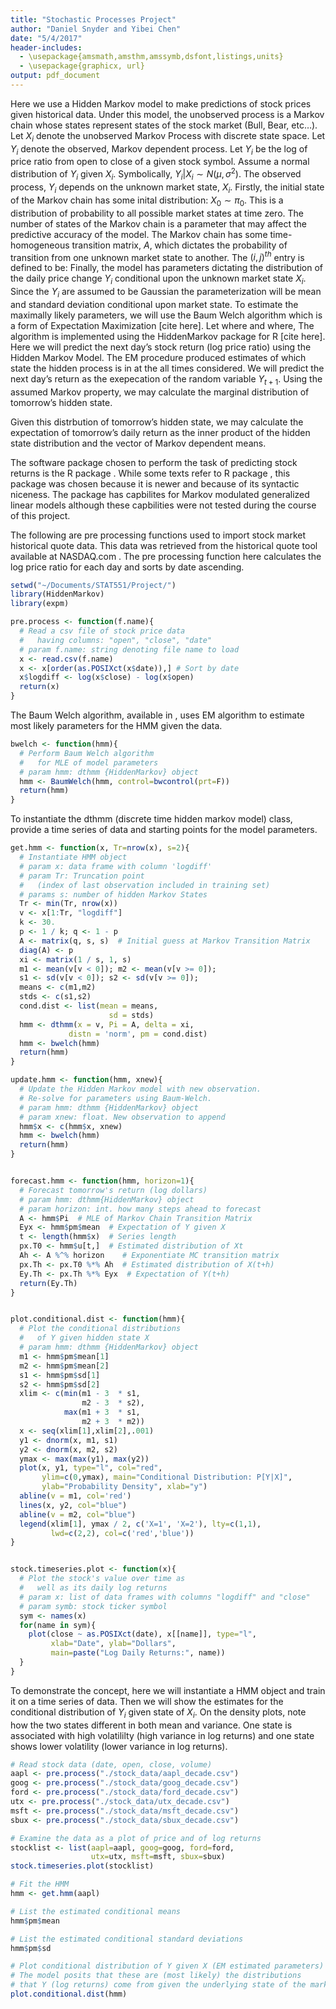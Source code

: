 ```yaml
---
title: "Stochastic Processes Project"
author: "Daniel Snyder and Yibei Chen"
date: "5/4/2017"
header-includes:
  - \usepackage{amsmath,amsthm,amssymb,dsfont,listings,units}
  - \usepackage{graphicx, url}
output: pdf_document
---
```

\section{Methods}
\paragraph{}
Here we use a Hidden Markov model to make predictions of stock prices given historical data. Under this model, the unobserved process is a Markov chain whose states represent states of the stock market (Bull, Bear, etc...). Let $X_i$ denote the unobserved Markov Process with discrete state space. Let $Y_i$ denote the observed, Markov dependent process. Let $Y_i$ be the log of price ratio from open to close of a given stock symbol. Assume a normal distribution of $Y_i$ given $X_i$. Symbolically, $Y_i | X_i \sim N(\mu, \sigma^2)$. The observed process, $Y_i$ depends on the unknown market state, $X_i$.
\paragraph{Model Parameters}
Firstly, the initial state of the Markov chain has some inital distribution: $X_0 \sim \pi_0$. This is a distribution of probability to all possible market states at time zero. The number of states of the Markov chain is a parameter that may affect the predictive accuracy of the model.
\paragraph{}
The Markov chain has some time-homogeneous transition matrix, $A$, which dictates the probability of transition from one unknown market state to another. The $(i,j)^{th}$ entry is defined to be:
\begin{equation}
A=\{a_{i,j}\}=\mathbb{P}[X_{t+1}=j | X_{t}=i]
\end{equation}
\paragraph{}
Finally, the model has parameters dictating the distribution of the daily price change $Y_i$ conditional upon the unknown market state $X_i$. Since the $Y_i$ are assumed to be Gaussian the parameterization will be mean and standard deviation conditional upon market state.
\paragraph{Expectation Maximimization}
To estimate the maximally likely parameters, we will use the Baum Welch algorithm which is a form of Expectation Maximization [cite here].
\paragraph{Baum Welch Algorithm}
Let
\begin{equation}
\alpha_{i}(t) = \mathbb{P}(\vec{Y}=\vec{y}, X_t=x_t | \theta)
\end{equation}
where
\begin{equation}
\theta = (A, B, \pi)
\end{equation}
and where,
\begin{equation}
\begin{split}
A = \{a_{i,j}\} &= \mathbb{P}[X_{t+1} = j | X_t = i]\\
B = \{b_i()\} &= \mathbb{P}(Y_{t+1} = j | X_t = i)\\
\pi_{0}(i) &= \mathbb{P}[X_{0} = i]
\end{split}
\end{equation}
\paragraph{}
The algorithm is implemented using the HiddenMarkov package for R [cite here].
\paragraph{Prediction of Next Day's Return} Here we will predict the next day's stock return (log price ratio) using the Hidden Markov Model. The EM procedure produced estimates of which state the hidden process is in at the all times considered. We will predict the next day's return as the exepecation of the random variable $Y_{t+1}$. Using the assumed Markov property, we may calculate the marginal distribution of tomorrow's hidden state.
\begin{equation}
\pi_{t+1} = \pi_t\Pi
\end{equation}
\paragraph{} Given this distrbution of tomorrow's hidden state, we may calculate the expectation of tomorrow's daily return as the inner product of the hidden state distribution and the vector of Markov dependent means.
\begin{equation}
\mathbb{E}[Y_{t+1}] = \sum_{i \in S_X} \mathbb{E}[Y_{t+1} | X_{t+1} = i] \cdot \mathbb{P}[X_{t+1} = i]
\end{equation}

\section{Results}
\paragraph{}
The software package chosen to perform the task of predicting stock returns is the R package \emph{HiddenMarkov}. While some texts refer to R package \emph{depmixS4}, this package was chosen because it is newer and because of its syntactic niceness. The package has capbilites for Markov modulated generalized linear models although these capbilities were not tested during the course of this project.

\paragraph{Code}
The following are pre processing functions used to import stock market historical quote data. This data was retrieved from the historical quote tool available at NASDAQ.com \cite{nasdaq}. The pre processing function here calculates the log price ratio for each day and sorts by date ascending.

```r
setwd("~/Documents/STAT551/Project/")
library(HiddenMarkov)
library(expm)

pre.process <- function(f.name){
  # Read a csv file of stock price data
  #   having columns: "open", "close", "date"
  # param f.name: string denoting file name to load
  x <- read.csv(f.name)
  x <- x[order(as.POSIXct(x$date)),] # Sort by date
  x$logdiff <- log(x$close) - log(x$open)
  return(x)
}
```

The Baum Welch algorithm, available in \emph{HiddenMarkov}, uses EM algorithm to estimate most likely parameters for the HMM given the data.

```r
bwelch <- function(hmm){
  # Perform Baum Welch algorithm
  #   for MLE of model parameters
  # param hmm: dthmm {HiddenMarkov} object
  hmm <- BaumWelch(hmm, control=bwcontrol(prt=F))
  return(hmm)
}
```

To instantiate the dthmm (discrete time hidden markov model) class, provide a time series of data and starting points for the model parameters.

```r
get.hmm <- function(x, Tr=nrow(x), s=2){
  # Instantiate HMM object
  # param x: data frame with column 'logdiff'
  # param Tr: Truncation point 
  #   (index of last observation included in training set)
  # params s: number of hidden Markov States
  Tr <- min(Tr, nrow(x))
  v <- x[1:Tr, "logdiff"]
  k <- 30.
  p <- 1 / k; q <- 1 - p
  A <- matrix(q, s, s)  # Initial guess at Markov Transition Matrix
  diag(A) <- p
  xi <- matrix(1 / s, 1, s)
  m1 <- mean(v[v < 0]); m2 <- mean(v[v >= 0]);
  s1 <- sd(v[v < 0]); s2 <- sd(v[v >= 0]);
  means <- c(m1,m2)
  stds <- c(s1,s2)
  cond.dist <- list(mean = means, 
                      sd = stds)
  hmm <- dthmm(x = v, Pi = A, delta = xi, 
             distn = 'norm', pm = cond.dist)
  hmm <- bwelch(hmm)
  return(hmm)
}

update.hmm <- function(hmm, xnew){
  # Update the Hidden Markov model with new observation. 
  # Re-solve for parameters using Baum-Welch.
  # param hmm: dthmm {HiddenMarkov} object
  # param xnew: float. New observation to append
  hmm$x <- c(hmm$x, xnew)
  hmm <- bwelch(hmm)
  return(hmm)
}


forecast.hmm <- function(hmm, horizon=1){
  # Forecast tomorrow's return (log dollars)
  # param hmm: dthmm{HiddenMarkov} object
  # param horizon: int. how many steps ahead to forecast
  A <- hmm$Pi  # MLE of Markov Chain Transition Matrix
  Eyx <- hmm$pm$mean  # Expectation of Y given X
  t <- length(hmm$x)  # Series length
  px.T0 <- hmm$u[t,]  # Estimated distribution of Xt
  Ah <- A %^% horizon    # Exponentiate MC transition matrix
  px.Th <- px.T0 %*% Ah  # Estimated distribution of X(t+h)
  Ey.Th <- px.Th %*% Eyx  # Expectation of Y(t+h)
  return(Ey.Th)
}


plot.conditional.dist <- function(hmm){
  # Plot the conditional distributions 
  #   of Y given hidden state X
  # param hmm: dthmm {HiddenMarkov} object
  m1 <- hmm$pm$mean[1]
  m2 <- hmm$pm$mean[2]
  s1 <- hmm$pm$sd[1]
  s2 <- hmm$pm$sd[2]
  xlim <- c(min(m1 - 3  * s1, 
                m2 - 3  * s2),
            max(m1 + 3  * s1, 
                m2 + 3  * m2))
  x <- seq(xlim[1],xlim[2],.001)
  y1 <- dnorm(x, m1, s1)
  y2 <- dnorm(x, m2, s2)
  ymax <- max(max(y1), max(y2))
  plot(x, y1, type="l", col="red", 
       ylim=c(0,ymax), main="Conditional Distribution: P[Y|X]", 
       ylab="Probability Density", xlab="y")
  abline(v = m1, col='red')
  lines(x, y2, col="blue")
  abline(v = m2, col="blue")
  legend(xlim[1], ymax / 2, c('X=1', 'X=2'), lty=c(1,1), 
         lwd=c(2,2), col=c('red','blue'))
}


stock.timeseries.plot <- function(x){
  # Plot the stock's value over time as
  #   well as its daily log returns
  # param x: list of data frames with columns "logdiff" and "close"
  # param symb: stock ticker symbol
  sym <- names(x)
  for(name in sym){
    plot(close ~ as.POSIXct(date), x[[name]], type="l",
         xlab="Date", ylab="Dollars", 
         main=paste("Log Daily Returns:", name))
  }
}


```

To demonstrate the concept, here we will instantiate a HMM object and train it on a time series of data. Then we will show the estimates for the conditional distribution of $Y_i$ given state of $X_i$. On the density plots, note how the two states different in both mean and variance. One state is associated with high volatililty (high variance in log returns) and one state shows lower volatility (lower variance in log returns).

```r
# Read stock data (date, open, close, volume)
aapl <- pre.process("./stock_data/aapl_decade.csv")
goog <- pre.process("./stock_data/goog_decade.csv")
ford <- pre.process("./stock_data/ford_decade.csv")
utx <- pre.process("./stock_data/utx_decade.csv")
msft <- pre.process("./stock_data/msft_decade.csv")
sbux <- pre.process("./stock_data/sbux_decade.csv")

# Examine the data as a plot of price and of log returns
stocklist <- list(aapl=aapl, goog=goog, ford=ford, 
                  utx=utx, msft=msft, sbux=sbux)
stock.timeseries.plot(stocklist)

# Fit the HMM
hmm <- get.hmm(aapl)

# List the estimated conditional means
hmm$pm$mean

# List the estimated conditional standard deviations
hmm$pm$sd

# Plot conditional distribution of Y given X (EM estimated parameters)
# The model posits that these are (most likely) the distributions
# that Y (log returns) come from given the underlying state of the market.
plot.conditional.dist(hmm)
```





\begin{thebibliography}{9}

\bibitem{zucchini}
  Zucchini, Walter. Iain L. MacDonald, Ronald Langrock.
  \emph{Hidden Markov Models for Time Series}
  An Introduction Using R. CRC Press. Boca Raton, FL. 2016

\bibitem{harte}
  Harte, David. \emph{HiddenMarkov: Hidden Markov Models}.
  R package version 1.8-7. Statistics Research Associates.
  Wellington. ftp://ftp.gns.cri.nz/pub/davidh/sslib/r-repo/. 2016

\bibitem{nasdaq}
  NASDAQ historical stock quote tool.\url{http://www.nasdaq.com/quotes/historical_quotes.aspx}

\end{thebibliography}




